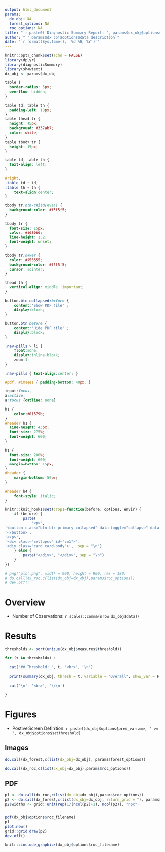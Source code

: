 ```yaml
---
output: html_document
params:
  dx_obj: NA
  forest_options: NA
  roc_options: NA
title: "`r paste0('Diagnostic Summary Report: ', params$dx_obj$options$study_name)`"
author: "`r params$dx_obj$options$data_description`"
date: "`r format(Sys.time(), '%d %B, %Y')`"
---
```


```r
knitr::opts_chunk$set(echo = FALSE)
library(dplyr)
library(diagnosticSummary)
library(showtext)
dx_obj <- params$dx_obj
```

```css
table {
  border-radius: 5px;
  overflow: hidden;
}

table td, table th {
  padding-left: 18px;
}
table thead tr {
  height: 45px;
  background: #337ab7;
  color: white;
}
table tbody tr {
  height: 35px;
}

table td, table th {
  text-align: left;
}

#right,
.table td + td,
.table th + th {
    text-align:center;
}

tbody tr:nth-child(even) {
  background-color: #f5f5f5;
}

tbody tr {
  font-size: 15px;
  color: #808080;
  line-height: 1.2;
  font-weight: unset;
}

tbody tr:hover {
  color: #555555;
  background-color: #f5f5f5;
  cursor: pointer;
}

thead th { 
  vertical-align: middle !important;
}

button.btn.collapsed:before {
    content:'Show PDF file' ;
    display:block;
}

button.btn:before {
    content:'Hide PDF file' ;
    display:block;
}

.nav-pills > li {
    float:none;
    display:inline-block;
    zoom:1;
}

.nav-pills { text-align:center; }

#pdf, #images { padding-bottom: 40px; }

input:focus, 
a:active, 
a:focus {outline: none}

h1 {
    color:#01579b;
}
#header h1 {
  line-height: 43px;
  font-size: 275%;
  font-weight: 600;
}

h1 {
  font-size: 200%;
  font-weight: 600;
  margin-bottom: 15px;
}
#header {
    margin-bottom: 50px;
}

#header h4 {
    font-style: italic;
}


```

```r
knitr::knit_hooks$set(drop1=function(before, options, envir) {
    if (before) {
        paste(
            '<p>',
'<button class="btn btn-primary collapsed" data-toggle="collapse" data-target="#ce1">',
'</button>',
'</p>',
'<div class="collapse" id="ce1">',
'<div class="card card-body">',  sep = "\n")
    } else {
        paste("</div>", "</div>", sep = "\n")
    }
})
```

```r
# png("plot.png", width = 900, height = 900, res = 180)
# do.call(dx_roc,c(list(dx_obj=dx_obj),params$roc_options)) 
# dev.off()
```

# Overview

- Number of Observations: `r scales::comma(nrow(dx_obj$data))`

# Results {.tabset .tabset-pills}

```r
thresholds <- sort(unique(dx_obj$measures$threshold))

for (t in thresholds) {
  
  cat("## Threshold: ", t, '<br>', '\n')
  
  print(summary(dx_obj, thresh = t, variable = "Overall", show_var = F, show_label = F))
  
  cat('\n', '<br>', '\n\n')
  
}
```

# Figures {.tabset .tabset-pills}

- Postive Screen Definition: `r paste0(dx_obj$options$pred_varname, " >= ", dx_obj$options$setthreshold)`


## Images

```r
do.call(dx_forest,c(list(dx_obj=dx_obj), params$forest_options)) 
```

```r
do.call(dx_roc,c(list(dx_obj=dx_obj),params$roc_options)) 
```

## PDF

```r
p1 <- do.call(dx_roc,c(list(dx_obj=dx_obj),params$roc_options)) 
p2 <- do.call(dx_forest,c(list(dx_obj=dx_obj, return_grid = T), params$forest_options))  
p2$widths <- grid::unit(rep(1/(ncol(p2)+1), ncol(p2)), "npc")


pdf(dx_obj$options$roc_filename)
p1
plot.new()
grid::grid.draw(p2)
dev.off()  
```


```r
knitr::include_graphics(dx_obj$options$roc_filename)
```

